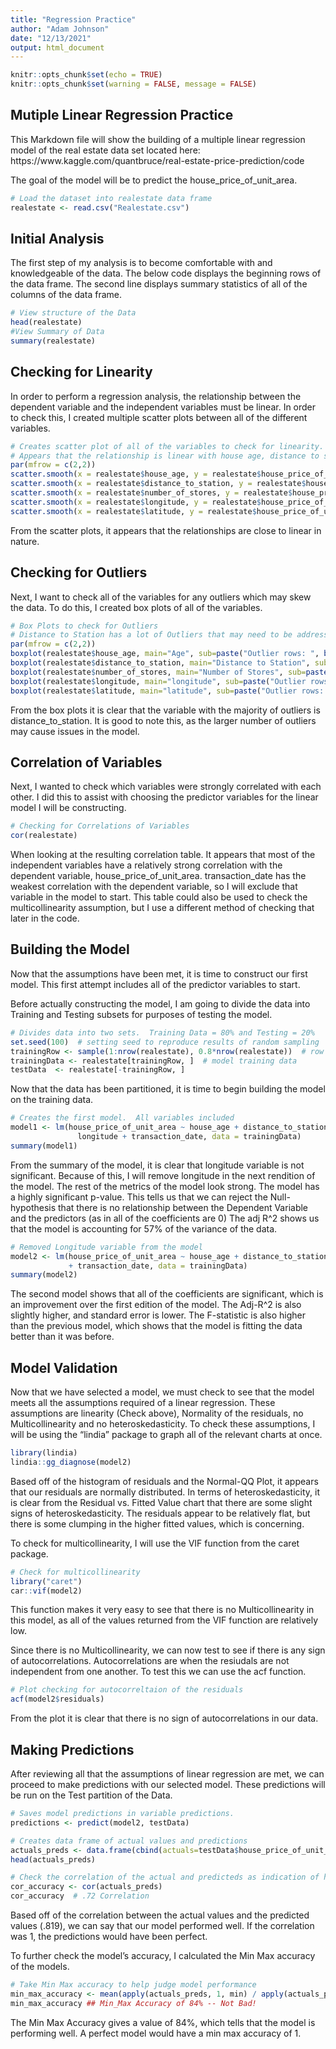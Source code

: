 ```yaml
---
title: "Regression Practice"
author: "Adam Johnson"
date: "12/13/2021"
output: html_document
---
```


```r
knitr::opts_chunk$set(echo = TRUE)
knitr::opts_chunk$set(warning = FALSE, message = FALSE)
```

## Mutiple Linear Regression Practice

This Markdown file will show the building of a multiple linear regression model of the real estate data set located here: https://www.kaggle.com/quantbruce/real-estate-price-prediction/code

The goal of the model will be to predict the house_price_of_unit_area.  

```r
# Load the dataset into realestate data frame
realestate <- read.csv("Realestate.csv")

```
## Initial Analysis

The first step of my analysis is to become comfortable with and knowledgeable of the data.  The below code displays the beginning rows of the data frame.  The second line displays summary statistics of all of the columns of the data frame.  

```r
# View structure of the Data
head(realestate)
#View Summary of Data
summary(realestate)
```

## Checking for Linearity 

In order to perform a regression analysis, the relationship between the dependent variable and the independent variables must be linear.  In order to check this, I created multiple scatter plots between all of the different variables.  

```r
# Creates scatter plot of all of the variables to check for linearity.  
# Appears that the relationship is linear with house age, distance to station, and number of stores
par(mfrow = c(2,2))
scatter.smooth(x = realestate$house_age, y = realestate$house_price_of_unit_area)
scatter.smooth(x = realestate$distance_to_station, y = realestate$house_price_of_unit_area)
scatter.smooth(x = realestate$number_of_stores, y = realestate$house_price_of_unit_area)
scatter.smooth(x = realestate$longitude, y = realestate$house_price_of_unit_area)
scatter.smooth(x = realestate$latitude, y = realestate$house_price_of_unit_area)
```

From the scatter plots, it appears that the relationships are close to linear in nature.  

## Checking for Outliers 

Next, I want to check all of the variables for any outliers which may skew the data. To do this, I created box plots of all of the variables.  

```r
# Box Plots to check for Outliers
# Distance to Station has a lot of Outliers that may need to be addressed
par(mfrow = c(2,2))
boxplot(realestate$house_age, main="Age", sub=paste("Outlier rows: ", boxplot.stats(realestate$house_age)$out)) 
boxplot(realestate$distance_to_station, main="Distance to Station", sub=paste("Outlier rows: ", boxplot.stats(realestate$distance_to_station)$out)) 
boxplot(realestate$number_of_stores, main="Number of Stores", sub=paste("Outlier rows: ", boxplot.stats(realestate$number_of_stores)$out)) 
boxplot(realestate$longitude, main="longitude", sub=paste("Outlier rows: ", boxplot.stats(realestate$longitude)$out)) 
boxplot(realestate$latitude, main="latitude", sub=paste("Outlier rows: ", boxplot.stats(realestate$latitude)$out)) 
```

From the box plots it is clear that the variable with the majority of outliers is distance_to_station. It is good to note this, as the larger number of outliers may cause issues in the model.  


## Correlation of Variables

Next, I wanted to check which variables were strongly correlated with each other. I did this to assist with choosing the predictor variables for the linear model I will be constructing. 
```r
# Checking for Correlations of Variables
cor(realestate)
```
When looking at the resulting correlation table. It appears that most of the independent variables have a relatively strong correlation with the dependent variable, house_price_of_unit_area. 
transaction_date has the weakest correlation with the dependent variable, so I will exclude that variable in the model to start. This table could also be used to check the multicollinearity assumption, but I use a different method of checking that later in the code.    

## Building the Model

Now that the assumptions have been met, it is time to construct our first model. This first attempt includes all of the predictor variables to start.

Before actually constructing the model, I am going to divide the data into Training and Testing subsets for purposes of testing the model.  

```r
# Divides data into two sets.  Training Data = 80% and Testing = 20% 
set.seed(100)  # setting seed to reproduce results of random sampling
trainingRow <- sample(1:nrow(realestate), 0.8*nrow(realestate))  # row indices for training data
trainingData <- realestate[trainingRow, ]  # model training data
testData  <- realestate[-trainingRow, ]   

```

Now that the data has been partitioned, it is time to begin building the model on the training data.

```r
# Creates the first model.  All variables included
model1 <- lm(house_price_of_unit_area ~ house_age + distance_to_station + number_of_stores + latitude +
               longitude + transaction_date, data = trainingData)
summary(model1)
```
From the summary of the model, it is clear that longitude variable is not significant. Because of this, I will remove longitude in the next rendition of the model.  The rest of the metrics of the model look strong.  The model has a highly significant p-value. This tells us that we can reject the Null-hypothesis that there is no relationship between the Dependent Variable and the predictors (as in all of the coefficients are 0) The adj R^2 shows us that the model is accounting for 57% of the variance of the data. 

```r
# Removed Longitude variable from the model 
model2 <- lm(house_price_of_unit_area ~ house_age + distance_to_station + number_of_stores + latitude 
             + transaction_date, data = trainingData)
summary(model2)
```

The second model shows that all of the coefficients are significant, which is an improvement over the first edition of the model.  The Adj-R^2 is also slightly higher, and standard error is lower.  The F-statistic is also higher than the previous model, which shows that the model is fitting the data better than it was before.

## Model Validation 

Now that we have selected a model, we must check to see that the model meets all the assumptions required of a linear regression.  These assumptions are linearity (Check above), Normality of the residuals, no Multicollinearity and no heteroskedasticity. To check these assumptions, I will be using the "lindia" package to graph all of the relevant charts at once.

```r
library(lindia)
lindia::gg_diagnose(model2)
```

Based off of the histogram of residuals and the Normal-QQ Plot, it appears that our residuals are normally distributed. In terms of heteroskedasticity, it is clear from the Residual vs. Fitted Value chart that there are some slight signs of heteroskedasticity. The residuals appear to be relatively flat, but there is some clumping in the higher fitted values, which is concerning.  

To check for multicollinearity, I will use the VIF function from the caret package.

```r
# Check for multicollinearity
library("caret")
car::vif(model2)
```

This function makes it very easy to see that there is no Multicollinearity in this model, as all of the values returned from the VIF function are relatively low.  

Since there is no Multicollinearity, we can now test to see if there is any sign of autocorrelations.  Autocorrelations are when the resiudals are not independent from one another. To test this we can use the acf function. 

```r
# Plot checking for autocorreltaion of the residuals
acf(model2$residuals)
```
From the plot it is clear that there is no sign of autocorrelations in our data.  

## Making Predictions 

After reviewing all that the assumptions of linear regression are met, we can proceed to make predictions with our selected model.  These predictions will be run on the Test partition of the Data.   

```r
# Saves model predictions in variable predictions. 
predictions <- predict(model2, testData)

# Creates data frame of actual values and predictions
actuals_preds <- data.frame(cbind(actuals=testData$house_price_of_unit_area, predicteds=predictions))
head(actuals_preds)

# Check the correlation of the actual and predicteds as indication of how model performed. 
cor_accuracy <- cor(actuals_preds)
cor_accuracy  # .72 Correlation

```

Based off of the correlation between the actual values and the predicted values (.819), we can say that our model performed well. If the correlation was 1, the predictions would have been perfect.

To further check the model's accuracy, I calculated the Min Max accuracy of the models. 

```r
# Take Min Max accuracy to help judge model performance 
min_max_accuracy <- mean(apply(actuals_preds, 1, min) / apply(actuals_preds, 1, max))  
min_max_accuracy ## Min_Max Accuracy of 84% -- Not Bad! 
```
The Min Max Accuracy gives a value of 84%, which tells that the model is performing well. A perfect model would have a min max accuracy of 1.  



































